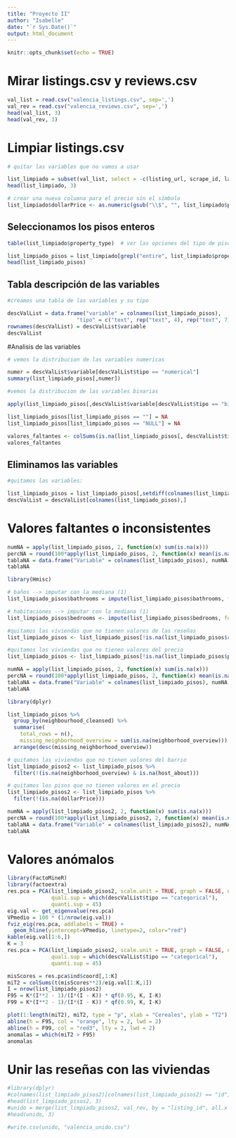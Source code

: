 ---
title: "Proyecto II"
author: "Isabelle"
date: "`r Sys.Date()`"
output: html_document
---

```{r setup, include=FALSE}
knitr::opts_chunk$set(echo = TRUE)
```

# Mirar listings.csv y reviews.csv

```{r list+rev}
val_list = read.csv("valencia_listings.csv", sep=',')
val_rev = read.csv("valencia_reviews.csv", sep=',')
head(val_list, 3)
head(val_rev, 3)
```

# Limpiar listings.csv

```{r limpiar list}
# quitar las variables que no vamos a usar

list_limpiado = subset(val_list, select = -c(listing_url, scrape_id, last_scraped, source, picture_url, host_url, host_thumbnail_url, host_picture_url, minimum_minimum_nights, maximum_minimum_nights, minimum_maximum_nights, maximum_maximum_nights, minimum_nights_avg_ntm, maximum_nights_avg_ntm, calendar_updated, availability_30, availability_60, availability_90, calendar_last_scraped, number_of_reviews_l30d, calculated_host_listings_count, room_type, bathrooms_text, beds, calculated_host_listings_count, calculated_host_listings_count_entire_homes, calculated_host_listings_count_private_rooms, calculated_host_listings_count_shared_rooms))
head(list_limpiado, 3)

# crear una nueva columna para el precio sin el símbolo 
list_limpiado$dollarPrice <- as.numeric(gsub("\\$", "", list_limpiado$price))
```

## Seleccionamos los pisos enteros

```{r list pisos}

table(list_limpiado$property_type)  # ver las opciones del tipo de piso

list_limpiado_pisos = list_limpiado[grepl("entire", list_limpiado$property_type, ignore.case = TRUE), ]  # Nos quedamos con los pisos enteros
head(list_limpiado_pisos)
```

## Tabla descripción de las variables

```{r tabla descripcion}

#creamos una tabla de las variables y su tipo

descValList = data.frame("variable" = colnames(list_limpiado_pisos),
                      "tipo" = c("text", rep("text", 4), rep("text", 7), "binary", "text", rep("numerical", 2), "text", rep("binary", 2), rep("text", 3), rep("numerical", 2), "text", rep("numerical", 3), rep("text", 2), rep("numerical", 2), "binary", rep("numerical", 3), rep("text", 2), rep("numerical", 7), "text", "binary",rep("numerical", 2)),  stringsAsFactors = FALSE)
rownames(descValList) = descValList$variable
descValList
```

#Analisis de las variables 

```{r variables numericas}

# vemos la distribucion de las variables numericas

numer = descValList$variable[descValList$tipo == "numerical"]
summary(list_limpiado_pisos[,numer])
```

```{r variables binarias}

#vemos la distribucion de las variables binarias

apply(list_limpiado_pisos[,descValList$variable[descValList$tipo == "binary"]], 2, table, useNA = "i")
```

```{r variables texto}

list_limpiado_pisos[list_limpiado_pisos == ""] = NA
list_limpiado_pisos[list_limpiado_pisos == "NULL"] = NA

valores_faltantes <- colSums(is.na(list_limpiado_pisos[, descValList$tipo == "text"]))
valores_faltantes
```

## Eliminamos las variables 

```{r eliminar variables} 

#quitamos las variables:

list_limpiado_pisos = list_limpiado_pisos[,setdiff(colnames(list_limpiado_pisos), c("has_availability", "property_type", "neighbourhood", "host_neighbourhood"))]
descValList = descValList[colnames(list_limpiado_pisos),]
```

# Valores faltantes o inconsistentes

```{r NAs, echo = TRUE}
numNA = apply(list_limpiado_pisos, 2, function(x) sum(is.na(x)))
percNA = round(100*apply(list_limpiado_pisos, 2, function(x) mean(is.na(x))), 2)
tablaNA = data.frame("Variable" = colnames(list_limpiado_pisos), numNA, percNA)
tablaNA
```


```{r valores faltantes}
library(Hmisc)

# baños --> imputar con la mediana (1)
list_limpiado_pisos$bathrooms = impute(list_limpiado_pisos$bathrooms, fun = median)

# habitaciones --> imputar con la mediana (1)
list_limpiado_pisos$bedrooms <- impute(list_limpiado_pisos$bedrooms, fun = median)

#quitamos las viviendas que no tienen valores de las reseñas
list_limpiado_pisos <- list_limpiado_pisos[!is.na(list_limpiado_pisos$review_scores_rating), ]

#quitamos las viviendas que no tienen valores del precio
list_limpiado_pisos <- list_limpiado_pisos[!is.na(list_limpiado_pisos$price), ]

```

```{r NAs depues, echo = TRUE}
numNA = apply(list_limpiado_pisos, 2, function(x) sum(is.na(x)))
percNA = round(100*apply(list_limpiado_pisos, 2, function(x) mean(is.na(x))), 2)
tablaNA = data.frame("Variable" = colnames(list_limpiado_pisos), numNA, percNA)
tablaNA
```

```{r}

library(dplyr)

list_limpiado_pisos %>%
  group_by(neighbourhood_cleansed) %>%
  summarise(
    total_rows = n(),
    missing_neighborhood_overview = sum(is.na(neighborhood_overview))) %>%
  arrange(desc(missing_neighborhood_overview))
```

```{r}
# quitamos las viviendas que no tienen valores del barrio
list_limpiado_pisos2 <- list_limpiado_pisos %>%
  filter(!(is.na(neighborhood_overview) & is.na(host_about)))

# quitamos los pisos que no tienen valores en el precio
list_limpiado_pisos2 <- list_limpiado_pisos %>%
  filter(!(is.na(dollarPrice)))
```

```{r}
numNA = apply(list_limpiado_pisos2, 2, function(x) sum(is.na(x)))
percNA = round(100*apply(list_limpiado_pisos2, 2, function(x) mean(is.na(x))), 2)
tablaNA = data.frame("Variable" = colnames(list_limpiado_pisos2), numNA, percNA)
tablaNA
```

# Valores anómalos 

```{r anómalos}

library(FactoMineR)
library(factoextra)
res.pca = PCA(list_limpiado_pisos2, scale.unit = TRUE, graph = FALSE, ncp = 10, 
              quali.sup = which(descValList$tipo == "categorical"),
              quanti.sup = 45)
eig.val <- get_eigenvalue(res.pca)
VPmedio = 100 * (1/nrow(eig.val))
fviz_eig(res.pca, addlabels = TRUE) +
  geom_hline(yintercept=VPmedio, linetype=2, color="red")
kable(eig.val[1:6,])
K = 3
res.pca = PCA(list_limpiado_pisos2, scale.unit = TRUE, graph = FALSE, ncp = K, 
              quali.sup = which(descValList$tipo == "categorical"),
              quanti.sup = 45)

misScores = res.pca$ind$coord[,1:K]
miT2 = colSums(t(misScores**2)/eig.val[1:K,1])
I = nrow(list_limpiado_pisos2)
F95 = K*(I**2 - 1)/(I*(I - K)) * qf(0.95, K, I-K)
F99 = K*(I**2 - 1)/(I*(I - K)) * qf(0.99, K, I-K)

plot(1:length(miT2), miT2, type = "p", xlab = "Cereales", ylab = "T2")
abline(h = F95, col = "orange", lty = 2, lwd = 2)
abline(h = F99, col = "red3", lty = 2, lwd = 2)
anomalas = which(miT2 > F95)
anomalas
```


# Unir las reseñas con las viviendas

```{r unir}
#library(dplyr)
#colnames(list_limpiado_pisos2)[colnames(list_limpiado_pisos2) == "id"] <- "listing_id"
#head(list_limpiado_pisos2, 3)
#unido = merge(list_limpiado_pisos2, val_rev, by = "listing_id", all.x = TRUE)
#head(unido, 3)
```

```{r csv}

#write.csv(unido, "valencia_unido.csv")
```
